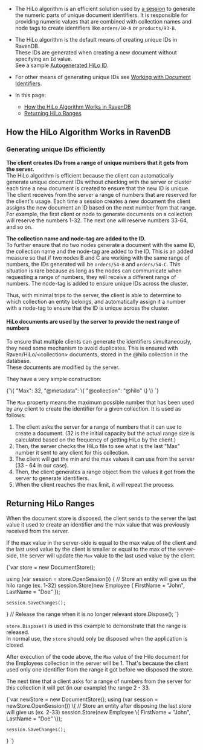 
<Admonition type="note" title="">

* The HiLo algorithm is an efficient solution used by [a session](../session/what-is-a-session-and-how-does-it-work.mdx) 
  to generate the numeric parts of unique document identifiers. 
  It is responsible for providing numeric values that are combined with collection names and node tags 
  to create identifiers like `orders/10-A` or `products/93-B`. 

* The HiLo algorithm is the default means of creating unique IDs in RavenDB.  
  These IDs are generated when creating a new document without specifying an `Id` value.  
  See a sample [Autogenerated HiLo ID](../../client-api/document-identifiers/working-with-document-identifiers.mdx#autogenerated-ids).

* For other means of generating unique IDs see [Working with Document Identifiers](../../client-api/document-identifiers/working-with-document-identifiers.mdx).

* In this page:
   * [How the HiLo Algorithm Works in RavenDB](../../client-api/document-identifiers/hilo-algorithm.mdx#how-the-hilo-algorithm-works-in-ravendb)
   * [Returning HiLo Ranges](../../client-api/document-identifiers/hilo-algorithm.mdx#returning-hilo-ranges)

</Admonition>

## How the HiLo Algorithm Works in RavenDB

### Generating unique IDs efficiently

**The client creates IDs from a range of unique numbers that it gets from the server.**  
The HiLo algorithm is efficient because the client can automatically generate unique document IDs 
without checking with the server or cluster each time a new document is created to ensure that the new ID is unique. 
The client receives from the server a range of numbers that are reserved for the client's usage. 
Each time a session creates a new document the client assigns the new document an ID based on the next number from that range. 
For example, the first client or node to generate documents on a collection will reserve 
the numbers 1-32. The next one will reserve numbers 33-64, and so on.  

**The collection name and node-tag are added to the ID.**  
To further ensure that no two nodes generate a document with the same ID, the collection name and the node-tag are added to the ID. 
This is an added measure so that if two nodes B and C are working with the same range of numbers, 
the IDs generated will be `orders/54-B` and `orders/54-C`. This situation is rare because as long as the nodes can communicate 
when requesting a range of numbers, they will receive a different range of numbers. 
The node-tag is added to ensure unique IDs across the cluster.  

Thus, with minimal trips to the server, the client is able to determine to which collection an entity belongs, 
and automatically assign it a number with a node-tag to ensure that the ID is unique across the cluster.

#### HiLo documents are used by the server to provide the next range of numbers

To ensure that multiple clients can generate the identifiers simultaneously, they need some mechanism to avoid duplicates. 
This is ensured with Raven/HiLo/&lt;collection&gt; documents, stored in the @hilo collection in the database.  
These documents are modified by the server.  

They have a very simple construction:

<TabItem value="json" label="json">
<CodeBlock language="json">
{`\{
    "Max": 32,
    "@metadata": \{
        "@collection": "@hilo"
    \}
\}
`}
</CodeBlock>
</TabItem>

The `Max` property means the maximum possible number that has been used by any client to create the identifier for a given collection. It is used as follows:

1. The client asks the server for a range of numbers that it can use to create a document. 
   (32 is the initial capacity but the actual range size is calculated based on the frequency of getting HiLo by the client.)
2. Then, the server checks the HiLo file to see what is the last "Max" number it sent to any client for this collection.
3. The client will get the min and the max values it can use from the server (33 - 64 in our case).
4. Then, the client generates a range object from the values it got from the server to generate identifiers.
5. When the client reaches the max limit, it will repeat the process.



## Returning HiLo Ranges

When the document store is disposed, the client sends to the server the last value it used to create an identifier 
and the max value that was previously received from the server.

If the max value in the server-side is equal to the max value of the client and 
the last used value by the client is smaller or equal to the max of the server-side, 
the server will update the `Max` value to the last used value by the client.

<TabItem value="return_hilo_1" label="return_hilo_1">
<CodeBlock language="csharp">
{`var store = new DocumentStore();

using (var session = store.OpenSession())
\{
    // Store an entity will give us the hilo range (ex. 1-32)
    session.Store(new Employee
    \{
        FirstName = "John",
        LastName = "Doe"
    \});

    session.SaveChanges();
\}
// Release the range when it is no longer relevant
store.Dispose();
`}
</CodeBlock>
</TabItem>

`store.Dispose()` is used in this example to demonstrate that the range is released.  
In normal use, the `store` should only be disposed when the application is closed.

After execution of the code above, the `Max` value of the Hilo document for the Employees collection in the server will be 1. 
That's because the client used only one identifier from the range it got before we disposed the store.

The next time that a client asks for a range of numbers from the server for this collection it will get (in our example) the range 2 - 33.

<TabItem value="return_hilo_2" label="return_hilo_2">
<CodeBlock language="csharp">
{`var newStore = new DocumentStore();
using (var session = newStore.OpenSession())
\{
    // Store an entity after disposing the last store will give us  (ex. 2-33) 
    session.Store(new Employee
    \{
        FirstName = "John",
        LastName = "Doe"
    \});

    session.SaveChanges();
\}
`}
</CodeBlock>
</TabItem>




